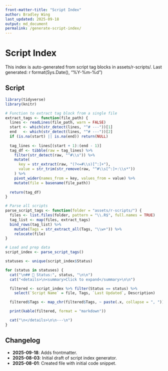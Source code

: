 ```yaml
---
front-matter-title: "Script Index"
author: Bradley Wing
last_updated: 2025-09-18
output: md_document
permalink: /generate-script-index/
---
```


# Script Index

This index is auto-generated from script tag blocks in assets/r-scripts/. Last generated: r format(Sys.Date(), "%Y-%m-%d")

## Script

```r
library(tidyverse)
library(knitr)

# Function to extract tag block from a single file
extract_tags <- function(file_path) {
  lines <- readLines(file_path, warn = FALSE)
  start <- which(str_detect(lines, "^# ---"))[1]
  end   <- which(str_detect(lines, "^# ---"))[2]
  if (is.na(start) || is.na(end)) return(NULL)
  
  tag_lines <- lines[(start + 1):(end - 1)]
  tag_df <- tibble(raw = tag_lines) %>%
    filter(str_detect(raw, "^#\\s")) %>%
    mutate(
      key = str_extract(raw, "(?<=#\\s)[^:]+"),
      value = str_trim(str_remove(raw, "^#\\s[^:]+:\\s*"))
    ) %>%
    pivot_wider(names_from = key, values_from = value) %>%
    mutate(file = basename(file_path))
  
  return(tag_df)
}

# Parse all scripts
parse_script_tags <- function(folder = "assets/r-scripts/") {
  files <- list.files(folder, pattern = "\\.R$", full.names = TRUE)
  tag_list <- map(files, extract_tags)
  bind_rows(tag_list) %>%
    mutate(Tags = str_extract_all(Tags, "\\w+")) %>%
    relocate(file)
}

# Load and prep data
script_index <- parse_script_tags()
```

```R
statuses <- unique(script_index$Status)

for (status in statuses) {
  cat("\n## 🧪 Status:", status, "\n\n")
  cat("<details>\n<summary>Click to expand</summary>\n\n")

  filtered <- script_index %>% filter(Status == status) %>%
    select(`Script Name` = file, Tags, `Last Updated`, Description)

  filtered$Tags <- map_chr(filtered$Tags, ~ paste(.x, collapse = ", "))

  print(kable(filtered, format = "markdown"))

  cat("\n</details>\n\n---\n")
}
```

## Changelog

- **2025-09-18**: Adds frontmatter.
- **2025-08-03**: Initial draft of script index generator.
- **2025-08-01**: Created file with initial code snippet.